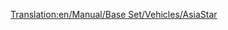 [[Translation:en/Manual/Base Set/Vehicles/AsiaStar]]
{{es/Trenes|Imagen=[[File:en/Asiastar.png]]
|Nombre="AsiaStar"
|Precio=100.780 € (50.390 £)
|Velocidad=265 km/h (165 mph)
|Peso=94 t
|Potencia=8.000 CV (5.966 kW)
|Coste-anual=7.028 € (3.514 £)
|Diseño=1992
|Duración=25
|Capacidad=--
|Descripción=Esta es la [[es/Manual/Ferrocarril eléctrico|locomotora eléctrica]] más rápida del juego. Viene como un par de locomotoras de alta potencia eléctrica - uno en cada extremo del tren.
|Vida-real= Este tren es el equivalente al [https://www.wikipedia.org/wiki/es:British Rail Class 373 Eurostar (clase 373)] (que presta servicio en el [https://www.wikipedia.org/wiki/es:Eurotúnel Eurotúnel]), y a los modelos posteriores del [https://www.wikipedia.org/wiki/es:Train à Grande Vitesse TGV].
}}